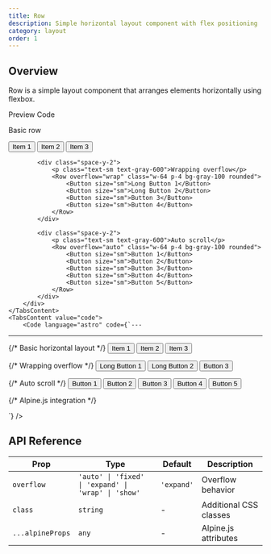 ```yaml
---
title: Row
description: Simple horizontal layout component with flex positioning
category: layout
order: 1
---
```



## Overview

Row is a simple layout component that arranges elements horizontally using flexbox.

<Tabs defaultValue="preview" class="h-auto">
    <TabsList variant="pills" slot="list">
        <TabsTrigger value="preview" variant="pills">Preview</TabsTrigger>
        <TabsTrigger value="code" variant="pills">Code</TabsTrigger>
    </TabsList>
    <TabsContent value="preview" preview class="space-y-4">
        <div class="space-y-4">
            <div class="space-y-2">
                <p class="text-sm text-gray-600">Basic row</p>
                <Row class="p-4 bg-gray-100 rounded">
                    <Button size="sm">Item 1</Button>
                    <Button size="sm" variant="secondary">Item 2</Button>
                    <Button size="sm" variant="outline">Item 3</Button>
                </Row>
            </div>
            
            <div class="space-y-2">
                <p class="text-sm text-gray-600">Wrapping overflow</p>
                <Row overflow="wrap" class="w-64 p-4 bg-gray-100 rounded">
                    <Button size="sm">Long Button 1</Button>
                    <Button size="sm">Long Button 2</Button>
                    <Button size="sm">Button 3</Button>
                    <Button size="sm">Button 4</Button>
                </Row>
            </div>
            
            <div class="space-y-2">
                <p class="text-sm text-gray-600">Auto scroll</p>
                <Row overflow="auto" class="w-64 p-4 bg-gray-100 rounded">
                    <Button size="sm">Button 1</Button>
                    <Button size="sm">Button 2</Button>
                    <Button size="sm">Button 3</Button>
                    <Button size="sm">Button 4</Button>
                    <Button size="sm">Button 5</Button>
                </Row>
            </div>
        </div>
    </TabsContent>
    <TabsContent value="code">
        <Code language="astro" code={`---
---

{/* Basic horizontal layout */}
<Row>
    <Button>Item 1</Button>
    <Button>Item 2</Button>
    <Button>Item 3</Button>
</Row>

{/* Wrapping overflow */}
<Row overflow="wrap" class="w-64">
    <Button>Long Button 1</Button>
    <Button>Long Button 2</Button>
    <Button>Button 3</Button>
</Row>

{/* Auto scroll */}
<Row overflow="auto" class="w-64">
    <Button>Button 1</Button>
    <Button>Button 2</Button>
    <Button>Button 3</Button>
    <Button>Button 4</Button>
    <Button>Button 5</Button>
</Row>

{/* Alpine.js integration */}
<div x-data="{ items: ['Item 1', 'Item 2', 'Item 3'] }">
    <Row>
        <template x-for="item in items" x-key="item">
            <Button x-text="item"></Button>
        </template>
    </Row>
</div>`} />
    </TabsContent>
</Tabs>

## API Reference

| Prop | Type | Default | Description |
|------|------|---------|-------------|
| `overflow` | `'auto' \| 'fixed' \| 'expand' \| 'wrap' \| 'show'` | `'expand'` | Overflow behavior |
| `class` | `string` | - | Additional CSS classes |
| `...alpineProps` | `any` | - | Alpine.js attributes |